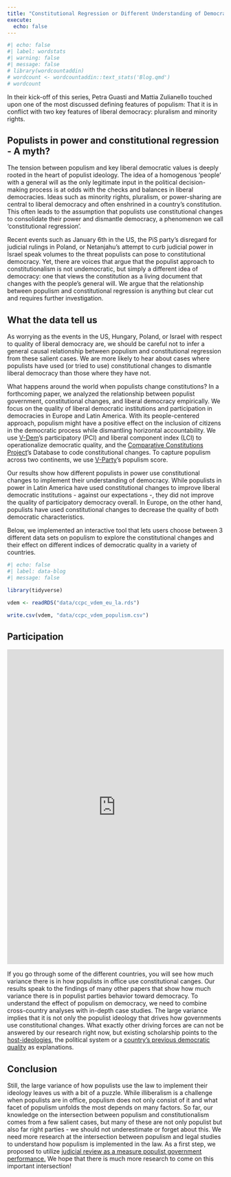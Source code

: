 ```yaml
---
title: "Constitutional Regression or Different Understanding of Democratic Constitutions?"
execute: 
  echo: false
---
```


```r
#| echo: false
#| label: wordstats
#| warning: false
#| message: false
# library(wordcountaddin)
# wordcount <- wordcountaddin::text_stats('Blog.qmd')
# wordcount
```

In their kick-off of this series, Petra Guasti and Mattia Zulianello touched upon one of the most discussed defining features of populism: That it is in conflict with two key features of liberal democracy: pluralism and minority rights.

## Populists in power and constitutional regression - A myth?

The tension between populism and key liberal democratic values is deeply rooted in the heart of populist ideology. The idea of a homogenous 'people' with a general will as the only legitimate input in the political decision-making process is at odds with the checks and balances in liberal democracies. Ideas such as minority rights, pluralism, or power-sharing are central to liberal democracy and often enshrined in a country's constitution. This often leads to the assumption that populists use constitutional changes to consolidate their power and dismantle democracy, a phenomenon we call 'constitutional regression'.

Recent events such as January 6th in the US, the PiS party's disregard for judicial rulings in Poland, or Netanjahu's attempt to curb judicial power in Israel speak volumes to the threat populists can pose to constitutional democracy. Yet, there are voices that argue that the populist approach to constitutionalism is not undemocratic, but simply a different idea of democracy: one that views the constitution as a living document that changes with the people's general will. We argue that the relationship between populism and constitutional regression is anything but clear cut and requires further investigation.

## What the data tell us

As worrying as the events in the US, Hungary, Poland, or Israel with respect to quality of liberal democracy are, we should be careful not to infer a general causal relationship between populism and constitutional regression from these salient cases. We are more likely to hear about cases where populists have used (or tried to use) constitutional changes to dismantle liberal democracy than those where they have not.

What happens around the world when populists change constitutions? In a forthcoming paper, we analyzed the relationship between populist government, constitutional changes, and liberal democracy empirically. We focus on the quality of liberal democratic institutions and participation in democracies in Europe and Latin America. With its people-centered approach, populism might have a positive effect on the inclusion of citizens in the democratic process while dismantling horizontal accountability. We use [V-Dem](https://v-dem.net/)'s participatory (PCI) and liberal component index (LCI) to operationalize democratic quality, and the [Comparative Constitutions Project](https://comparativeconstitutionsproject.org/)'s Database to code constitutional changes. To capture populism across two continents, we use [V-Party](https://www.v-dem.net/data/v-party-dataset/)'s populism score.

Our results show how different populists in power use constitutional changes to implement their understanding of democracy. While populists in power in Latin America have used constitutional changes to improve liberal democratic institutions - against our expectations -, they did not improve the quality of participatory democracy overall. In Europe, on the other hand, populists have used constitutional changes to decrease the quality of both democratic characteristics.

Below, we implemented an interactive tool that lets users choose between 3 different data sets on populism to explore the constitutional changes and their effect on different indices of democratic quality in a variety of countries.

```r
#| echo: false
#| label: data-blog
#| message: false

library(tidyverse)

vdem <- readRDS("data/ccpc_vdem_eu_la.rds")

write.csv(vdem, "data/ccpc_vdem_populism.csv")

```

## Participation

```{=html}
<iframe width="100%" height="731" width ="400" frameborder="0" src="https://observablehq.com/embed/8d3cd6452ab1e67e@454?cells=viewof+source%2Cviewof+Dataset%2Cviewof+Vars%2Cplotfinal&amp;api_key=090a94e5c48335ac2bbdfd30208312b4f8820a71"></iframe>
```
<!-- To get a better sense of the changes of constitutional texts that happen under populist governments, we constructed indices for executive aggrandizement, judicial independence, political rights and social rights. Out of 89 constitutional changes under populist government, only 10 cases can be captured with these indices. -->

<!-- REFER TO RUTH-LOVELL ON IDEOLOGY! -->

If you go through some of the different countries, you will see how much variance there is in how populists in office use constitutional canges. Our results speak to the findings of many other papers that show how much variance there is in populist parties behavior toward democracy. To understand the effect of populism on democracy, we need to combine cross-country analyses with in-depth case studies. The large variance implies that it is not only the populist ideology that drives how governments use constitutional changes. What exactly other driving forces are can not be answered by our research right now, but existing scholarship points to the [host-ideologies](https://www.cogitatiopress.com/politicsandgovernance/article/view/919), the political system or a [country's previous democratic quality](https://ejpr.onlinelibrary.wiley.com/doi/epdf/10.1111/1475-6765.12564) as explanations.

```{=html}
<!--
To explain the varying effect of populism on constitutional democracy, we need to consider the circumstances in which the populist parties govern as well as the respective party's main ideology. In many multi-party systems populists are not in government by themselves, but govern with a mainstream coalition partner who forces them to [moderate](https://muse.jhu.edu/article/230454). In a [case study of Austria](https://ejpr.onlinelibrary.wiley.com/doi/epdf/10.1111/1475-6765.12573), we examine whether the right-wing populist FPÖ (and its splinter BZÖ) crossed constitutional boundaries more often than non-populists. They never hid their hostility towards the Austrian Constitutional Court in cases it ruled against them, calling it, for example, a "carnival joke". Earlier manifestos by the party also included a concept for a judicial reform that would have curbed the judiciary's power. Still, the party was not more likely to initiate legislation that was invalidated by the Austrian Constitutional Court. We argue that this is because their coalition partner pressured them into moderation the policy proposals, under the watchful eye of the public. When populists are in office, we should never forget to watch the ones they are governing with. -->
```
## Conclusion

Still, the large variance of how populists use the law to implement their ideology leaves us with a bit of a puzzle. While illiberalism is a challenge when populists are in office, populism does not only consist of it and what facet of populism unfolds the most depends on many factors. So far, our knowledge on the intersection between populism and constitutionalism comes from a few salient cases, but many of these are not only populist but also far right parties - we should not underestimate or forget about this. We need more research at the intersection between populism and legal studies to understand how populism is implemented in the law. As a first step, we proposed to utilize [judicial review as a measure populist government performance.](https://ejpr.onlinelibrary.wiley.com/doi/epdf/10.1111/1475-6765.12573) We hope that there is much more research to come on this important intersection!
